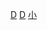 {{asbox
| image     = DCComics.png
| pix       = 35
| qualifier = 关于[[DC漫画]]
| category  = DC漫画小作品
| name = Template:DC漫画小作品
}}
<noinclude>
[[分类:漫画书小作品模板|D]]
[[分类:漫画出版社小作品模板|D]]
[[分类:DC漫画模板|小]]
</noinclude>